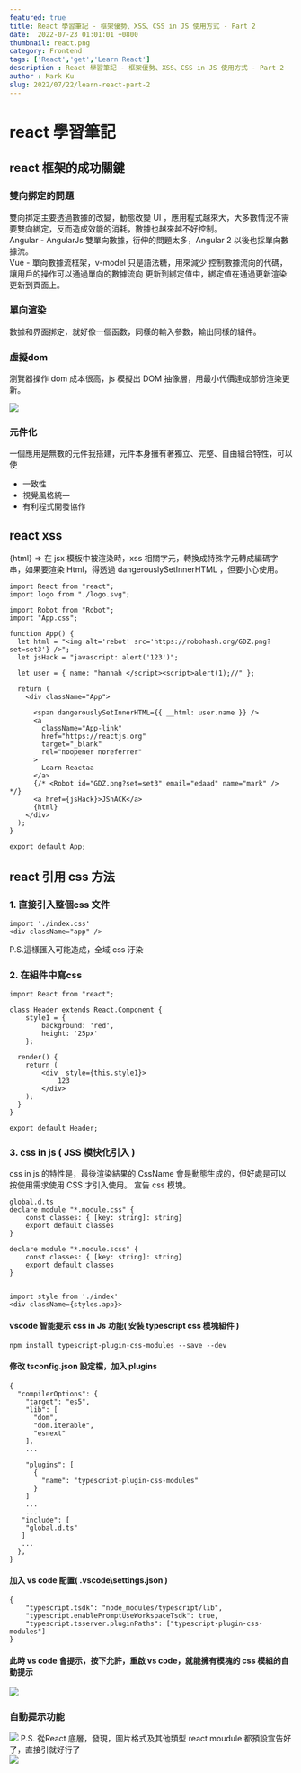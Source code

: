 ```yaml
---
featured: true
title: React 學習筆記 - 框架優勢、XSS、CSS in JS 使用方式 - Part 2 
date:  2022-07-23 01:01:01 +0800
thumbnail: react.png
category: Frontend
tags: ['React','get','Learn React']
description : React 學習筆記 - 框架優勢、XSS、CSS in JS 使用方式 - Part 2 
author : Mark Ku
slug: 2022/07/22/learn-react-part-2
---
```

# react 學習筆記
## react 框架的成功關鍵
### 雙向挷定的問題
雙向挷定主要透過數據的改變，動態改變 UI ，應用程式越來大，大多數情況不需要雙向綁定，反而造成效能的消耗，數據也越來越不好控制。  
Angular - AngularJs 雙單向數據，衍伸的問題太多，Angular 2 以後也採單向數據流。  
Vue - 單向數據流框架，v-model 只是語法糖，用來減少 控制數據流向的代碼，讓用戶的操作可以通過單向的數據流向 更新到綁定值中，綁定值在通過更新渲染更新到頁面上。  

### 單向渲染
數據和界面挷定，就好像一個函數，同樣的輸入參數，輸出同樣的組件。

### 虛擬dom 
瀏覽器操作 dom 成本很高，js 模擬出 DOM 抽像層，用最小代價達成部份渲染更新。

![](https://i.imgur.com/WUh2W3r.png)

### 元件化
一個應用是無數的元件我搭建，元件本身擁有著獨立、完整、自由組合特性，可以使  
* 一致性
* 視覺風格統一
* 有利程式開發協作

## react xss 
{html} => 在 jsx 模板中被渲染時，xss 相關字元，轉換成特殊字元轉成編碼字串，如果要渲染 Html，得透過 dangerouslySetInnerHTML ，但要小心使用。
```
import React from "react";
import logo from "./logo.svg";

import Robot from "Robot";
import "App.css";

function App() {
  let html = "<img alt='rebot' src='https://robohash.org/GDZ.png?set=set3'} />";
  let jsHack = "javascript: alert('123')";  

  let user = { name: "hannah </script><script>alert(1);//" };

  return (
    <div className="App">      

      <span dangerouslySetInnerHTML={{ __html: user.name }} />
      <a
        className="App-link"
        href="https://reactjs.org"
        target="_blank"
        rel="noopener noreferrer"
      >
        Learn Reactaa
      </a>
      {/* <Robot id="GDZ.png?set=set3" email="edaad" name="mark" /> */}
      <a href={jsHack}>JShACK</a>
      {html}
    </div>
  );
}

export default App;
```   
    
##  react 引用 css  方法
### 1. 直接引入整個css 文件
```
import './index.css'
<div className="app" />
```
P.S.這樣匯入可能造成，全域 css 汙染  

### 2. 在組件中寫css
```
import React from "react";

class Header extends React.Component {
	style1 = {
		background: 'red',
		height: '25px'
	};	
	 	
  render() {
    return (
		<div  style={this.style1}>		
			123
		</div>
    );
  }
}

export default Header;
```

### 3. css in js ( JSS 模快化引入 )
css in js 的特性是，最後渲染結果的 CssName 會是動態生成的，但好處是可以按使用需求使用 CSS 才引入使用。
宣告 css 模塊。

```
global.d.ts
declare module "*.module.css" {
    const classes: { [key: string]: string}
    export default classes
}

declare module "*.module.scss" {
    const classes: { [key: string]: string}
    export default classes
}
  
```

```
import style from './index'
<div className={styles.app}>
```

#### vscode 智能提示 css in Js 功能( 安裝 typescript css 模塊組件 )

```
npm install typescript-plugin-css-modules --save --dev
```
#### 修改 tsconfig.json 設定檔，加入 plugins
```
{
  "compilerOptions": {
    "target": "es5",
    "lib": [
      "dom",
      "dom.iterable",
      "esnext"
    ],
    ...
  
    "plugins": [
      {
        "name": "typescript-plugin-css-modules"
      }
    ]
    ...
	...
   "include": [
	"global.d.ts"
   ]
   ...
  },
}
```
#### 加入 vs code 配置( .vscode\settings.json )
```
{
	"typescript.tsdk": "node_modules/typescript/lib",
	"typescript.enablePromptUseWorkspaceTsdk": true,
	"typescript.tsserver.pluginPaths": ["typescript-plugin-css-modules"]
}
```
#### 此時 vs code 會提示，按下允許，重啟 vs code，就能擁有模塊的 css 模組的自動提示
![](https://i.imgur.com/rDoTdb4.png)
### 自動提示功能
![](https://i.imgur.com/S6loSZi.png)
P.S. 從React 底層，發現，圖片格式及其他類型 react moudule 都預設宣告好了，直接引就好行了  
![](https://i.imgur.com/xwbguAU.png)
